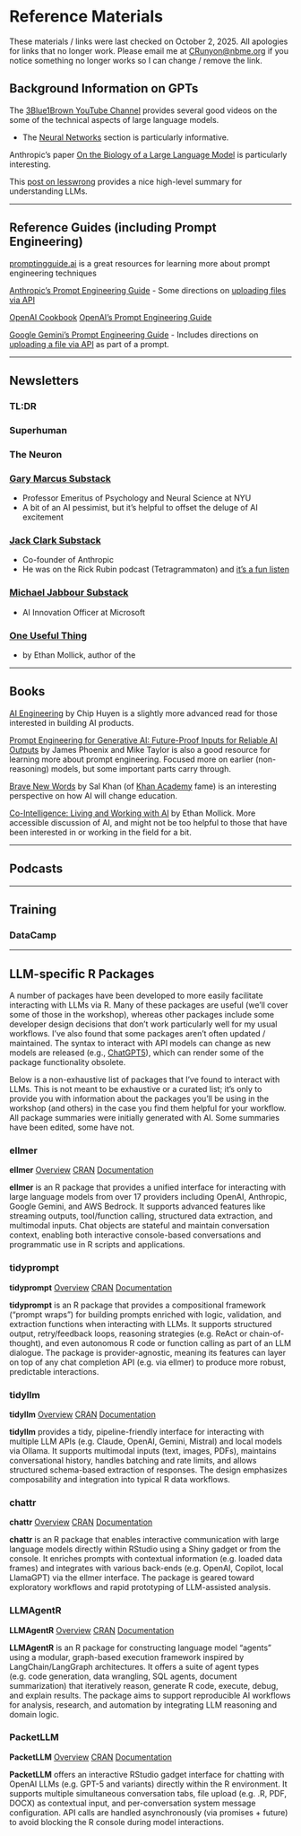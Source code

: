 # Reference Materials {#sec-ref-mats}

These materials / links were last checked on October 2, 2025. All apologies for links that no longer work. Please email me at [CRunyon@nbme.org](mailto:CRunyon@nbme.org) if you notice something no longer works so I can change / remove the link.
  
## Background Information on GPTs

The [3Blue1Brown YouTube Channel](https://www.youtube.com/c/3blue1brown){target="_blank"} provides several good videos on the some of the technical aspects of large language models.

* The [Neural Networks](https://www.youtube.com/playlist?list=PLZHQObOWTQDNU6R1_67000Dx_ZCJB-3pi){target="_blank"} section is particularly informative.

Anthropic's paper [On the Biology of a Large Language Model](https://transformer-circuits.pub/2025/attribution-graphs/biology.html){target="_blank"} is particularly interesting.

This [post on lesswrong](https://www.lesswrong.com/posts/XGHf7EY3CK4KorBpw/understanding-llms-insights-from-mechanistic){target="_blank"} provides a nice high-level summary for understanding LLMs.

***

## Reference Guides (including Prompt Engineering)

[promptingguide.ai](https://www.promptingguide.ai/){target="_blank"} is a great resources for learning more about prompt engineering techniques

[Anthropic's Prompt Engineering Guide](https://docs.claude.com/en/docs/build-with-claude/prompt-engineering/overview){target="_blank"}
- Some directions on [uploading files via API](https://docs.claude.com/en/api/files-create)

[OpenAI Cookbook](https://cookbook.openai.com/){target="_blank"}
[OpenAI's Prompt Engineering Guide](https://platform.openai.com/docs/guides/prompt-engineering){target="_blank"}

[Google Gemini's Prompt Engineering Guide](https://ai.google.dev/gemini-api/docs/prompting-strategies){target="_blank"}
- Includes directions on [uploading a file via API](https://ai.google.dev/gemini-api/docs/files#prompt-guide){target="_blank"} as part of a prompt.

***
## Newsletters

### TL:DR

### Superhuman

### The Neuron

### [Gary Marcus Substack](https://substack.com/@garymarcus)
- Professor Emeritus of Psychology and Neural Science at NYU
- A bit of an AI pessimist, but it's helpful to offset the deluge of AI excitement

### [Jack Clark Substack](https://substack.com/@importai)
- Co-founder of Anthropic
- He was on the Rick Rubin podcast (Tetragrammaton) and [it's a fun listen](https://www.tetragrammaton.com/content/jack-clark)

### [Michael Jabbour Substack](https://michaeljjabbour.substack.com/)
- AI Innovation Officer at Microsoft

### [One Useful Thing](oneusefulthing.org)
- by Ethan Mollick, author of the 

***

## Books

[AI Engineering](https://www.oreilly.com/library/view/ai-engineering/9781098166298/){target="_blank"} by Chip Huyen is a slightly more advanced read for those interested in building AI products.

[Prompt Engineering for Generative AI: Future-Proof Inputs for Reliable AI Outputs](https://www.oreilly.com/library/view/prompt-engineering-for/9781098153427/){target="_blank"} by James Phoenix and Mike Taylor is also a good resource for learning more about prompt engineering. Focused more on earlier (non-reasoning) models, but some important parts carry through.

[Brave New Words](https://www.penguinrandomhouse.com/books/740806/brave-new-words-by-salman-khan/) by Sal Khan (of [Khan Academy](https://www.khanacademy.org/) fame) is an interesting perspective on how AI will change education.

[Co-Intelligence: Living and Working with AI](https://www.penguinrandomhouse.com/books/741805/co-intelligence-by-ethan-mollick/) by Ethan Mollick. More accessible discussion of AI, and might not be too helpful to those that have been interested in or working in the field for a bit.

***

## Podcasts

***

## Training

### DataCamp

***

## LLM-specific R Packages {#sec-r-llm-packages}

A number of packages have been developed to more easily facilitate interacting with LLMs via R. 
Many of these packages are useful (we'll cover some of those in the workshop), whereas other packages include some developer design decisions that don't work particularly well for my usual workflows. 
I've also found that some packages aren't often updated / maintained. 
The syntax to interact with API models can change as new models are released (e.g., [ChatGPT5](@sec-gpt5)), which can render some of the package functionality obsolete.

Below is a non-exhaustive list of packages that I've found to interact with LLMs. 
This is not meant to be exhaustive or a curated list; it's only to provide you with information about the packages you'll be using in the workshop (and others) in the case you find them helpful for your workflow.
All package summaries were initially generated with AI.
Some summaries have been edited, some have not.

### ellmer
**ellmer** [Overview](https://ellmer.tidyverse.org/){target="_blank"} [CRAN](https://cran.r-project.org/web/packages/ellmer/index.html){target="_blank"} [Documentation]( https://cran.r-project.org/web/packages/ellmer/refman/ellmer.html){target="_blank"}  

**ellmer** is an R package that provides a unified interface for interacting with large language models from over 17 providers including OpenAI, Anthropic, Google Gemini, and AWS Bedrock. It supports advanced features like streaming outputs, tool/function calling, structured data extraction, and multimodal inputs. Chat objects are stateful and maintain conversation context, enabling both interactive console-based conversations and programmatic use in R scripts and applications.

### tidyprompt
**tidyprompt** [Overview](https://github.com/KennispuntTwente/tidyprompt){target="_blank"} [CRAN](https://cran.r-project.org/web/packages/tidyprompt/index.html){target="_blank"} [Documentation](https://cran.r-project.org/web/packages/tidyprompt/refman/tidyprompt.html){target="_blank"}  

**tidyprompt** is an R package that provides a compositional framework (“prompt wraps”) for building prompts enriched with logic, validation, and extraction functions when interacting with LLMs. It supports structured output, retry/feedback loops, reasoning strategies (e.g. ReAct or chain-of-thought), and even autonomous R code or function calling as part of an LLM dialogue. The package is provider-agnostic, meaning its features can layer on top of any chat completion API (e.g. via ellmer) to produce more robust, predictable interactions.

### tidyllm
**tidyllm** [Overview](https://github.com/edubruell/tidyllm){target="_blank"} [CRAN](https://cran.r-project.org/web/packages/tidyllm/index.html){target="_blank"} [Documentation](https://cran.r-project.org/web/packages/tidyllm/refman/tidyllm.html){target="_blank"}  

**tidyllm** provides a tidy, pipeline-friendly interface for interacting with multiple LLM APIs (e.g. Claude, OpenAI, Gemini, Mistral) and local models via Ollama. It supports multimodal inputs (text, images, PDFs), maintains conversational history, handles batching and rate limits, and allows structured schema-based extraction of responses. The design emphasizes composability and integration into typical R data workflows.  

### chattr
**chattr** [Overview](https://mlverse.github.io/chattr/){target="_blank"} [CRAN](https://cran.r-project.org/web/packages/chattr/index.html){target="_blank"} [Documentation](https://cran.r-project.org/web/packages/chattr/refman/chattr.html){target="_blank"}  

**chattr** is an R package that enables interactive communication with large language models directly within RStudio using a Shiny gadget or from the console. It enriches prompts with contextual information (e.g. loaded data frames) and integrates with various back-ends (e.g. OpenAI, Copilot, local LlamaGPT) via the ellmer interface. The package is geared toward exploratory workflows and rapid prototyping of LLM-assisted analysis.  

### LLMAgentR
**LLMAgentR** [Overview](https://github.com/knowusuboaky/LLMAgentR){target="_blank"} [CRAN](https://cran.r-project.org/web/packages/LLMAgentR/index.html){target="_blank"} [Documentation](https://cran.r-project.org/web/packages/LLMAgentR/refman/LLMAgentR.html){target="_blank"}  

**LLMAgentR** is an R package for constructing language model “agents” using a modular, graph-based execution framework inspired by LangChain/LangGraph architectures. It offers a suite of agent types (e.g. code generation, data wrangling, SQL agents, document summarization) that iteratively reason, generate R code, execute, debug, and explain results. The package aims to support reproducible AI workflows for analysis, research, and automation by integrating LLM reasoning and domain logic.

### PacketLLM
**PacketLLM** [Overview](https://antoniczolgowski.r-universe.dev/PacketLLM){target="_blank"} [CRAN](https://cran.r-project.org/web/packages/PacketLLM/index.html){target="_blank"} [Documentation](https://cran.r-project.org/web/packages/PacketLLM/vignettes/PacketLLM-introduction.html){target="_blank"}  

**PacketLLM** offers an interactive RStudio gadget interface for chatting with OpenAI LLMs (e.g. GPT-5 and variants) directly within the R environment. It supports multiple simultaneous conversation tabs, file upload (e.g. .R, PDF, DOCX) as contextual input, and per-conversation system message configuration. API calls are handled asynchronously (via promises + future) to avoid blocking the R console during model interactions.
